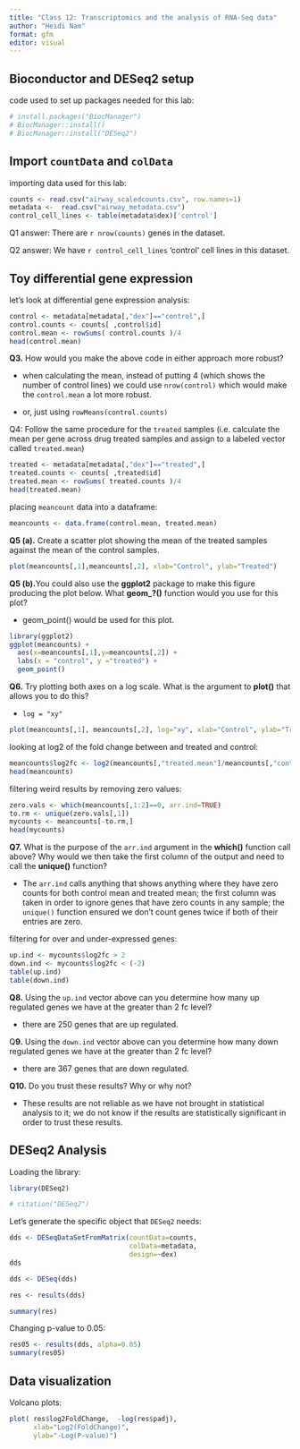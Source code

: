 ```yaml
---
title: "Class 12: Transcriptomics and the analysis of RNA-Seq data"
author: "Heidi Nam"
format: gfm
editor: visual
---
```


## Bioconductor and DESeq2 setup

code used to set up packages needed for this lab:

```r
# install.packages("BiocManager")
# BiocManager::install()
# BiocManager::install("DESeq2")
```

## Import `countData` and `colData`

importing data used for this lab:

```r
counts <- read.csv("airway_scaledcounts.csv", row.names=1)
metadata <-  read.csv("airway_metadata.csv")
control_cell_lines <- table(metadata$dex)['control']
```

Q1 answer: There are `r nrow(counts)` genes in the dataset.

Q2 answer: We have `r control_cell_lines` 'control' cell lines in this dataset.

## Toy differential gene expression

let's look at differential gene expression analysis:

```r
control <- metadata[metadata[,"dex"]=="control",]
control.counts <- counts[ ,control$id]
control.mean <- rowSums( control.counts )/4 
head(control.mean)
```

**Q3.** How would you make the above code in either approach more robust?

-   when calculating the mean, instead of putting 4 (which shows the number of control lines) we could use `nrow(control)` which would make the `control.mean` a lot more robust.

-   or, just using `rowMeans(control.counts)`

Q4: Follow the same procedure for the `treated` samples (i.e. calculate the mean per gene across drug treated samples and assign to a labeled vector called `treated.mean`)

```r
treated <- metadata[metadata[,"dex"]=="treated",]
treated.counts <- counts[ ,treated$id]
treated.mean <- rowSums( treated.counts )/4 
head(treated.mean)
```

placing `meancount` data into a dataframe:

```r
meancounts <- data.frame(control.mean, treated.mean)
```

**Q5 (a).** Create a scatter plot showing the mean of the treated samples against the mean of the control samples.

```r
plot(meancounts[,1],meancounts[,2], xlab="Control", ylab="Treated")
```

**Q5 (b).**You could also use the **ggplot2** package to make this figure producing the plot below. What **geom\_?()** function would you use for this plot?

-   geom_point() would be used for this plot.

```r
library(ggplot2)
ggplot(meancounts) + 
  aes(x=meancounts[,1],y=meancounts[,2]) + 
  labs(x = "control", y ="treated") +
  geom_point()
```

**Q6.** Try plotting both axes on a log scale. What is the argument to **plot()** that allows you to do this?

-   `log = "xy"`

```r
plot(meancounts[,1], meancounts[,2], log="xy", xlab="Control", ylab="Treated")
```

looking at log2 of the fold change between and treated and control:

```r
meancounts$log2fc <- log2(meancounts[,"treated.mean"]/meancounts[,"control.mean"])
head(meancounts)
```

filtering weird results by removing zero values:

```r
zero.vals <- which(meancounts[,1:2]==0, arr.ind=TRUE)
to.rm <- unique(zero.vals[,1])
mycounts <- meancounts[-to.rm,]
head(mycounts)
```

**Q7.** What is the purpose of the `arr.ind` argument in the **which()** function call above? Why would we then take the first column of the output and need to call the **unique()** function?

-   The `arr.ind` calls anything that shows anything where they have zero counts for both control mean and treated mean; the first column was taken in order to ignore genes that have zero counts in any sample; the `unique()` function ensured we don't count genes twice if both of their entries are zero.

filtering for over and under-expressed genes:

```r
up.ind <- mycounts$log2fc > 2
down.ind <- mycounts$log2fc < (-2)
table(up.ind)
table(down.ind)
```

**Q8.** Using the `up.ind` vector above can you determine how many up regulated genes we have at the greater than 2 fc level?

-   there are 250 genes that are up regulated.

Q**9.** Using the `down.ind` vector above can you determine how many down regulated genes we have at the greater than 2 fc level?

-   there are 367 genes that are down regulated.

**Q10.** Do you trust these results? Why or why not?

-   These results are not reliable as we have not brought in statistical analysis to it; we do not know if the results are statistically significant in order to trust these results.

## DESeq2 Analysis

Loading the library:

```r
library(DESeq2)
```

```r
# citation("DESeq2")
```

Let's generate the specific object that `DESeq2` needs:

```r
dds <- DESeqDataSetFromMatrix(countData=counts, 
                              colData=metadata, 
                              design=~dex)
dds
```

```r
dds <- DESeq(dds)
```

```r
res <- results(dds)
```

```r
summary(res)
```

Changing p-value to 0.05:

```r
res05 <- results(dds, alpha=0.05)
summary(res05)
```

## Data visualization

Volcano plots:

```r
plot( res$log2FoldChange,  -log(res$padj), 
      xlab="Log2(FoldChange)",
      ylab="-Log(P-value)")
```

